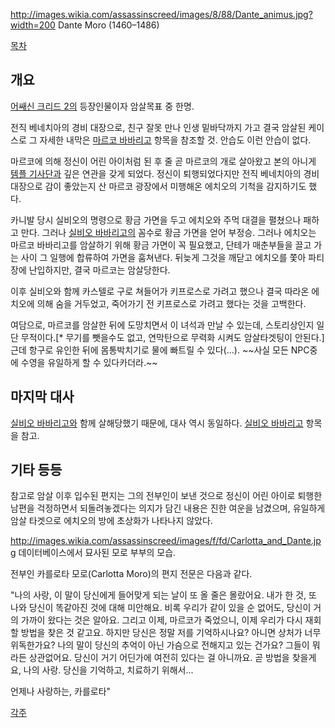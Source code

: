 http://images.wikia.com/assassinscreed/images/8/88/Dante_animus.jpg?width=200
Dante Moro (1460–1486)

[[목차]]
== 개요 ==
[[어쌔신 크리드 2]]의 등장인물이자 암살목표 중 한명.

전직 베네치아의 경비 대장으로, 친구 잘못 만나 인생 밑바닥까지 가고 결국 암살된 케이스로 그 자세한 내막은 [[마르코 바바리고]] 항목을 참조할 것. 안습도 이런 안습이 없다.

마르코에 의해 정신이 어린 아이처럼 된 후 줄 곧 마르코의 개로 살아왔고 본의 아니게 [[템플 기사단]]과 깊은 연관을 갖게 되었다. 정신이 퇴행되었다지만 전직 베네치아의 경비 대장으로 감이 좋았는지 산 마르코 광장에서 미행해온 에치오의 기척을 감지하기도 했다. 

카니발 당시 실비오의 명령으로 황금 가면을 두고 에치오와 주먹 대결을 펼쳤으나 패하고 만다. 그러나 [[실비오 바바리고]]의 꼼수로 황금 가면을 얻어 부정승. 그러나 에치오는 마르코 바바리고를 암살하기 위해 황금 가면이 꼭 필요했고, 단테가 매춘부들을 끌고 가는 사이 그 일행에 합류하여 가면을 훔쳐낸다. 뒤늦게 그것을 깨닫고 에치오를 쫓아 파티장에 난입하지만, 결국 마르코는 암살당한다.

이후 실비오와 함께 카스텔로 구로 쳐들어가 키프로스로 가려고 했으나 결국 따라온 에치오에 의해 숨을 거두었고, 죽어가기 전 키프로스로 가려고 했다는 것을 고백한다.

여담으로, 마르코를 암살한 뒤에 도망치면서 이 녀석과 만날 수 있는데, 스토리상인지 일단 무적이다.[* 무기를 뺏을수도 없고, 연막탄으로 무력화 시켜도 암살타겟팅이 안된다.]근데 항구로 유인한 뒤에 몸통박치기로 물에 빠트릴 수 있다(...). ~~사실 모든 NPC중에 수영을 유일하게 할 수 있다카더라.~~

== 마지막 대사 ==
[[실비오 바바리고]]와 함께 살해당했기 때문에, 대사 역시 동일하다. [[실비오 바바리고]] 항목을 참고.
== 기타 등등 ==
참고로 암살 이후 입수된 편지는 그의 전부인이 보낸 것으로 정신이 어린 아이로 퇴행한 남편을 걱정하면서 되돌려놓겠다는 의지가 담긴 내용은 진한 여운을 남겼으며, 유일하게 암살 타겟으로 에치오의 방에 초상화가 나타나지 않았다.

http://images.wikia.com/assassinscreed/images/f/fd/Carlotta_and_Dante.jpg
데이터베이스에서 묘사된 모로 부부의 모습.

전부인 카를로타 모로(Carlotta Moro)의 편지 전문은 다음과 같다.

"나의 사랑,
이 말이 당신에게 들어맞게 되는 날이 또 올 줄은 몰랐어요. 내가 한 것, 또 나와 당신이 똑같아진 것에 대해 미안해요. 비록 우리가 같이 있을 순 없어도, 당신이 거의 가까이 왔다는 것은 알아요. 그리고 이제, 마르코가 죽었으니, 이제 우리가 다시 재회할 방법을 찾은 것 같고요.
하지만 당신은 정말 저를 기억하시나요? 아니면 상처가 너무 위독한가요? 나의 말이 당신의 추억이 아닌 가슴으로 전해지고 있는 건가요? 그들이 뭐라든 상관없어요. 당신이 거기 어딘가에 여전히 있다는 걸 아니까요.
곧 방법을 찾을게요, 나의 사랑. 당신을 기억하고, 치료하기 위해서...

언제나 사랑하는, 카를로타"

[[각주]]
